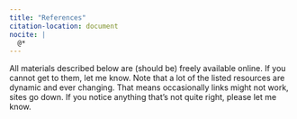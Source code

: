 ---
title: "References"
citation-location: document
nocite: |
  @*
---

All materials described below are (should be) freely available online. If you cannot get to them, let me know. Note that a lot of the listed resources are dynamic and ever changing. That means occasionally links might not work, sites go down. If you notice anything that's not quite right, please let me know.
